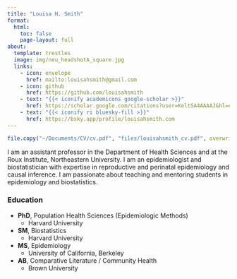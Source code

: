 ```yaml
---
title: "Louisa H. Smith"
format:
  html:
    toc: false
    page-layout: full
about:
  template: trestles
  image: img/neu_headshotA_square.jpg
  links:
    - icon: envelope
      href: mailto:louisahsmith@gmail.com
    - icon: github
      href: https://github.com/louisahsmith
    - text: "{{< iconify academicons google-scholar >}}"
      href: https://scholar.google.com/citations?user=KeltSA4AAAAJ&hl=en&oi=ao
    - text: "{{< iconify ri bluesky-fill >}}"
      href: https://bsky.app/profile/louisahsmith.com
---
```


```r
file.copy("~/Documents/CV/cv.pdf", "files/louisahsmith_cv.pdf", overwrite = TRUE)
```

I am an assistant professor in the Department of Health Sciences and at the Roux Institute, Northeastern University. I am an epidemiologist and biostatistician with expertise in reproductive and perinatal epidemiology and causal inference. I am passionate about teaching and mentoring students in epidemiology and biostatistics.


### Education

- **PhD**, Population Health Sciences (Epidemiologic Methods)
  - Harvard University
- **SM**, Biostatistics
  - Harvard University
- **MS**, Epidemiology
  - University of California, Berkeley
- **AB**, Comparative Literature / Community Health
  - Brown University

